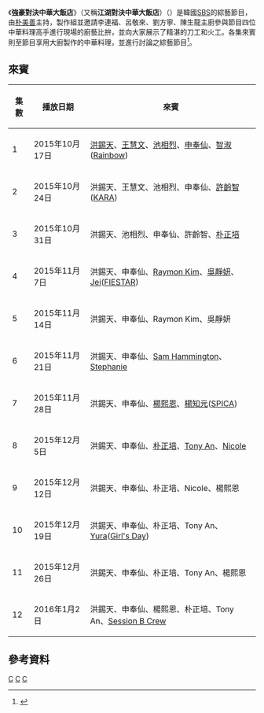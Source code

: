 {{多個問題|
{{Notability Unreferenced |time=2017-02-17T18:49:46+00:00}}
{{citation style|time=2017-02-07T12:33:49+00:00}}
{{refimprove|time=2017-02-07T12:33:49+00:00}}
}}
{{電視節目信息框
|名稱       = 強豪對決中華大飯店
|原名       = {{lang|kor|강호대결 중화대반점}} 
|圖片       = [[File:The_Great_Chinese_Food_Battle.jpg|280px]]
|圖說       = 
|類型       = [[綜藝節目|綜藝節目]]、[[真人秀|真人秀]]
|主持       = [[朴美善|朴美善]]
|地區       = {{KOR}}
|語言       = [[韓語|韓語]]
|製片人     = 
|developer  =
|每集長     = 約分鐘
|電視臺     = [[SBS株式會社|SBS]]
|視頻制式   = [[1080i|1080i]] ([[HDTV|HDTV]])
|音頻制式   = [[立體聲|立體聲]]
|首播國家   = {{KOR}}
|集數       = 15集
|開始       = {{start date|2015|10|17}}
|結束       =  {{end date|2016|1|2}}
|官方網站   = 
|tv_com_id  = 
|related    = 	
|}}

《'''強豪對決中華大飯店'''》（又稱'''江湖對決中華大飯店'''）（{{lang-ko|강호대결 중화대반점}}）是韓國[[SBS株式會社|SBS]]的綜藝節目，由[[朴美善|朴美善]]主持，製作組並邀請李連福、呂敬來、劉方寧、陳生龍主廚參與節目四位中華料理高手進行現場的廚藝比拚，並向大家展示了精湛的刀工和火工。各集來賓則至節目享用大廚製作的中華料理，並進行討論之綜藝節目<ref>{{Cite web |url=http://www.y3600.com/hanguo/yulexinwen/2015/10/12/94487.html |title=存档副本 |access-date=2017-02-07 |archive-url=https://web.archive.org/web/20171219213106/http://www.y3600.com/hanguo/yulexinwen/2015/10/12/94487.html |archive-date=2017-12-19 |dead-url=yes }}</ref>。

==來賓==
{| class="wikitable"
|- 
!集數!!播放日期!!來賓
|-
|1||2015年10月17日||[[洪錫天|洪錫天]]、[[王慧文|王慧文]]、[[池相烈|池相烈]]、[[申奉仙|申奉仙]]、[[金智淑_(藝人)|智淑]]([[Rainbow_(音樂團體)|Rainbow]])
|-
|2||2015年10月24日||洪錫天、王慧文、池相烈、申奉仙、[[許齡智|許齡智]]([[KARA|KARA]])
|-
|3||2015年10月31日||洪錫天、池相烈、申奉仙、許齡智、[[朴正培|朴正培]]
|-
|4||2015年11月7日||洪錫天、申奉仙、[[Raymon_Kim|Raymon Kim]]、[[吳靜妍|吳靜妍]]、[[Jei|Jei]]([[FIESTAR|FIESTAR]])
|-
|5||2015年11月14日||洪錫天、申奉仙、Raymon Kim、吳靜妍
|-
|6||2015年11月21日||洪錫天、申奉仙、[[Sam_Hammington|Sam Hammington]]、[[Stephanie|Stephanie]]
|-
|7||2015年11月28日||洪錫天、申奉仙、[[楊熙恩|楊熙恩]]、[[楊知元|楊知元]]([[SPICA_(組合)|SPICA]])
|-
|8||2015年12月5日||洪錫天、申奉仙、[[朴正培|朴正培]]、[[Tony_An|Tony An]]、[[鄭龍珠|Nicole]]
|-
|9||2015年12月12日||洪錫天、申奉仙、朴正培、Nicole、楊熙恩
|-
|10||2015年12月19日||洪錫天、申奉仙、朴正培、Tony An、[[Yura|Yura]]([[Girl's_Day|Girl's Day]])
|-
|11||2015年12月26日||洪錫天、申奉仙、朴正培、Tony An、楊熙恩
|-
|12||2016年1月2日||洪錫天、申奉仙、楊熙恩、朴正培、Tony An、[[Session_B_Crew|Session B Crew]]
|}

==參考資料==
{{Reflist}}



[[Category:SBS株式會社|C]]
[[Category:韓國電視節目|C]]
[[Category:韓國綜藝節目|C]]